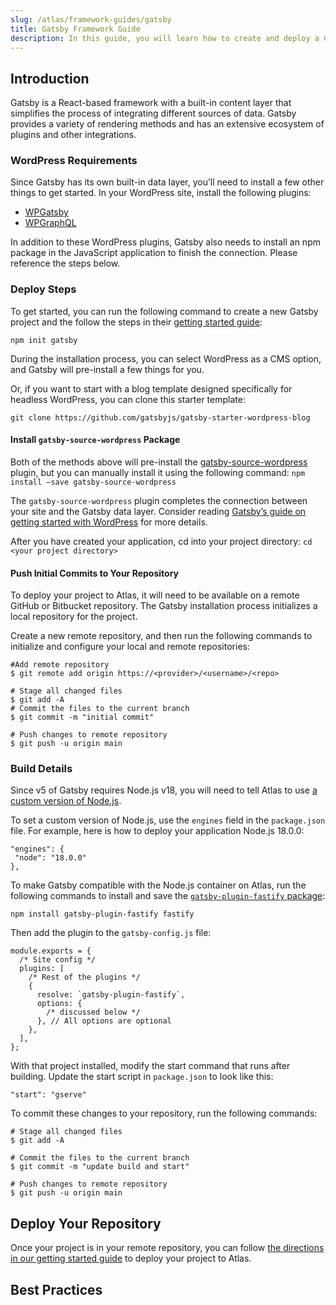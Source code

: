 ```yaml
---
slug: /atlas/framework-guides/gatsby
title: Gatsby Framework Guide
description: In this guide, you will learn how to create and deploy a Gatsby application on the Atlas hosting platform. 
---
```

## Introduction 
Gatsby is a React-based framework with a built-in content layer that simplifies the process of integrating different sources of data. Gatsby provides a variety of rendering methods and has an extensive ecosystem of plugins and other integrations.

### WordPress Requirements
Since Gatsby has its own built-in data layer, you’ll need to install a few other things to get started. In your WordPress site, install the following plugins:
- [WPGatsby](https://wordpress.org/plugins/wp-gatsby/)
- [WPGraphQL](https://github.com/wp-graphql/wp-graphql/releases)

In addition to these WordPress plugins, Gatsby also needs to install an npm package in the JavaScript application to finish the connection. Please reference the steps below.

### Deploy Steps

To get started, you can run the following command to create a new Gatsby project and the follow the steps in their [getting started guide](https://www.gatsbyjs.com/docs/quick-start):

`npm init gatsby`

During the installation process, you can select WordPress as a CMS option, and Gatsby will pre-install a few things for you.

Or, if you want to start with a blog template designed specifically for headless WordPress, you can clone this starter template:

`git clone https://github.com/gatsbyjs/gatsby-starter-wordpress-blog`

#### Install `gatsby-source-wordpress` Package

Both  of the methods above will pre-install the [gatsby-source-wordpress](https://github.com/gatsbyjs/gatsby/blob/master/packages/gatsby-source-wordpress/README.md) plugin, but you can manually install it using the following command:
`npm install –save gatsby-source-wordpress`

The `gatsby-source-wordpress` plugin completes the connection between your site and the Gatsby data layer. Consider reading [Gatsby’s guide on getting started with WordPress](https://github.com/gatsbyjs/gatsby/blob/master/packages/gatsby-source-wordpress/README.md) for more details.

After you have created your application, cd into your project directory:
`cd <your project directory>`

#### Push Initial Commits to Your Repository

To deploy your project to Atlas, it will need to be available on a remote GitHub or Bitbucket repository. The Gatsby installation process initializes a local repository for the project.

Create a new remote repository, and then run the following commands to initialize and configure your local and remote repositories:
```
#Add remote repository
$ git remote add origin https://<provider>/<username>/<repo>

# Stage all changed files
$ git add -A
# Commit the files to the current branch
$ git commit -m "initial commit"

# Push changes to remote repository
$ git push -u origin main

```
### Build Details 

Since v5 of Gatsby requires Node.js v18, you will need to tell Atlas to use [a custom version of Node.js](https://developers.wpengine.com/docs/atlas/customization/builds#setting-a-custom-version-of-node-js--npm-and-yarn).

To set a custom version of Node.js, use the `engines` field in the `package.json` file. For example, here is how to deploy your application Node.js 18.0.0:
```
"engines": {
 "node": "18.0.0"
},
```

To make Gatsby compatible with the Node.js container on Atlas, run the following commands to install and save the [`gatsby-plugin-fastify` package](https://www.gatsbyjs.com/plugins/gatsby-plugin-fastify/):
```
npm install gatsby-plugin-fastify fastify
```

Then add the plugin to the `gatsby-config.js` file:
```
module.exports = {
  /* Site config */
  plugins: [
    /* Rest of the plugins */
    {
      resolve: `gatsby-plugin-fastify`,
      options: {
        /* discussed below */
      }, // All options are optional
    },
  ],
};

```

With that project installed, modify the start command that runs after building. Update the start script in `package.json` to look like this:
```
"start": "gserve"
```

To commit these changes to your repository, run the following commands:
```
# Stage all changed files
$ git add -A

# Commit the files to the current branch
$ git commit -m "update build and start"

# Push changes to remote repository
$ git push -u origin main
```
## Deploy Your Repository
Once your project is in your remote repository, you can follow [the directions in our getting started guide](https://developers.wpengine.com/docs/atlas/getting-started/deploy-from-existing-repo) to deploy your project to Atlas.

## Best Practices 


